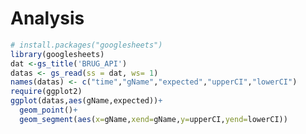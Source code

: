# Analysis

```r
# install.packages("googlesheets")
library(googlesheets)
dat <-gs_title('BRUG_API')
datas <- gs_read(ss = dat, ws= 1)
names(datas) <- c("time","gName","expected","upperCI","lowerCI")
require(ggplot2)
ggplot(datas,aes(gName,expected))+
  geom_point()+
  geom_segment(aes(x=gName,xend=gName,y=upperCI,yend=lowerCI))

```